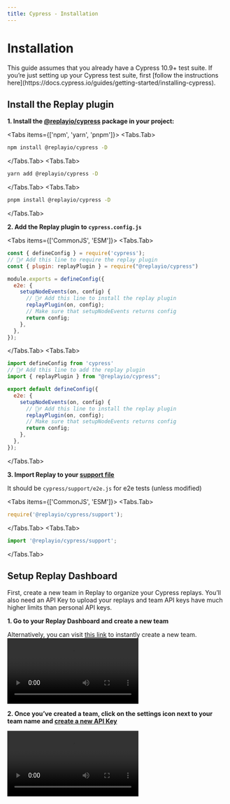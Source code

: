 ```yaml
---
title: Cypress - Installation
---
```


# Installation

<Callout type="info" emoji="💡">
This guide assumes that you already have a Cypress 10.9+ test suite. If you’re just setting up your Cypress test suite, first [follow the instructions here](https://docs.cypress.io/guides/getting-started/installing-cypress).
</Callout>

## Install the Replay plugin

**1. Install the [@replayio/cypress](https://www.npmjs.com/package/@replayio/cypress) package in your project:**

<Tabs items={['npm', 'yarn', 'pnpm']}>
<Tabs.Tab>
```bash copy
npm install @replayio/cypress -D
```
</Tabs.Tab>
<Tabs.Tab>
```bash copy
yarn add @replayio/cypress -D
```
</Tabs.Tab>
<Tabs.Tab>
```bash copy
pnpm install @replayio/cypress -D
```
</Tabs.Tab>
</Tabs>

**2. Add the Replay plugin to `cypress.config.js`**

<Tabs items={['CommonJS', 'ESM']}>
<Tabs.Tab>
```jsx copy filename="cypress.config.js"
const { defineConfig } = require('cypress');
// 🙋‍♂️ Add this line to require the replay plugin
const { plugin: replayPlugin } = require("@replayio/cypress")

module.exports = defineConfig({
  e2e: {
    setupNodeEvents(on, config) {
      // 🙋‍♂️ Add this line to install the replay plugin
      replayPlugin(on, config);
      // Make sure that setupNodeEvents returns config
      return config;
    },
  },
});
```
</Tabs.Tab>
<Tabs.Tab>
```jsx copy filename="cypress.config.ts"
import defineConfig from 'cypress'
// 🙋‍♂️ Add this line to add the replay plugin
import { replayPlugin } from "@replayio/cypress";

export default defineConfig({
  e2e: {
    setupNodeEvents(on, config) {
      // 🙋‍♂️ Add this line to install the replay plugin
      replayPlugin(on, config);
      // Make sure that setupNodeEvents returns config
      return config;
    },
  },
});
```
</Tabs.Tab>
</Tabs>

**3. Import Replay to your [support file](https://docs.cypress.io/guides/references/configuration#e2e)**

It should be `cypress/support/e2e.js` for e2e tests (unless modified)

<Tabs items={['CommonJS', 'ESM']}>
<Tabs.Tab>
```jsx copy filename="cypress/support/e2e.js"
require('@replayio/cypress/support');
```
</Tabs.Tab>
<Tabs.Tab>
```jsx copy filename="cypress/support/e2e.ts"
import '@replayio/cypress/support';
```
</Tabs.Tab>
</Tabs>

## Setup Replay Dashboard

First, create a new team in Replay to organize your Cypress replays. You’ll also need an API Key to upload your replays and team API keys have much higher limits than personal API keys.

**1. Go to your Replay Dashboard and create a new team**

Alternatively, you can visit [this link](http://app.replay.io/team/new) to instantly create a new team.
<Video src="/videos/add_team.mp4" />
<Callout type="info" emoji="💡">
Test Suites are currently in closed Beta. If you’d like to start recording your tests, test suites need to be enabled in your team. Join our [**waitlist**](https://replayio.typeform.com/to/jTudlerL) and we’ll reach out to you as soon as possible.
</Callout>

**2. Once you’ve created a team, click on the settings <MaterialSymbolsSettings className="w-6 h-6 inline-block" /> icon next to your team name and [create a new API Key](/getting-started/teams-admin/team-settings)**

<Video src="/videos/api-keys.mp4" />

**3. Save that API in your CI environment as `RECORD_REPLAY_API_KEY`**

This step may vary depending on your CI provider. You can learn more about how to set up environment variables with different CI providers [on this docs page](/test-suites/cypress/ci-environments).

## Integrate into your CI workflow

Here are basic configurations for some of the most popular providers which you can add to you project

<Tabs items={['GitHub Actions', 'CircleCI']}>
<Tabs.Tab>
```yml filename=".github/workflows/e2e.yml" copy
name: End-to-end tests
on: [push, pull_request]
jobs:
  cypress-run:
    runs-on: ubuntu-22.04
    steps:
      - name: Checkout
        uses: actions/checkout@v4
      - name: Cypress run
        uses: cypress-io/github-action@v6
        with:
          browser: replay-chromium
          build: npm run build
          start: npm start
        env:
          REPLAY_API_KEY: ${{ secrets.RECORD_REPLAY_API_KEY }}
      # Always run this step so failed tests are uploaded
      - name: Upload replays
        if: always()
        uses: replayio/action-upload@v0.5.1
        with:
          api-key: ${{ secrets.RECORD_REPLAY_API_KEY }}
```
</Tabs.Tab>
<Tabs.Tab>
```yml filename=".circleci/e2e.yml" copy
version: 2.1
jobs:
  replay-upload:
    docker:
      - image: cimg/node:18.4.0-browsers
    steps:
      - checkout
      - run:
          name: "Install Dependencies"
          command: "npm ci"
      - run:
          name: "Run Cypress Tests"
          command: 'npx cypress run --browser "Replay Firefox"'
          environment:
            RECORD_ALL_CONTENT: 1
            RECORD_REPLAY_METADATA_FILE: /tmp/replay-metadata.log
      - run:
          name: "Upload to Replay"
          when: always
          command: |
            npm i -g @replayio/replay@latest
            export RECORD_REPLAY_METADATA_SOURCE_COMMIT_TITLE="$(git log --format=%s -n 1)"
            replay metadata --init --keys source --warn
            replay ls
            replay upload-all --api-key $RECORD_REPLAY_API_KEY
workflows:
  cypress-test-workflow:
    jobs:
      - replay-upload:
          context: replayable
```
</Tabs.Tab>
</Tabs>

Looking for other CI providers? Checkout the CI environments section.

## Next steps
Your replays will now be recorded on each test run. You can find all your replays in [Cypress Test Suite Dashboard](/test-suites/cypress/cypress-dashboard).

## See also
- [Test Suite Dashboard for Cypress](/test-suites/cypress/cypress-dashboard)
- [Configure recording modes](/test-suites/cypress/configuration)
- [Continuous integration](/test-suites/cypress/continuous-integration)
- [Setting up a team](/getting-started/teams-admin/setting-up-a-team)